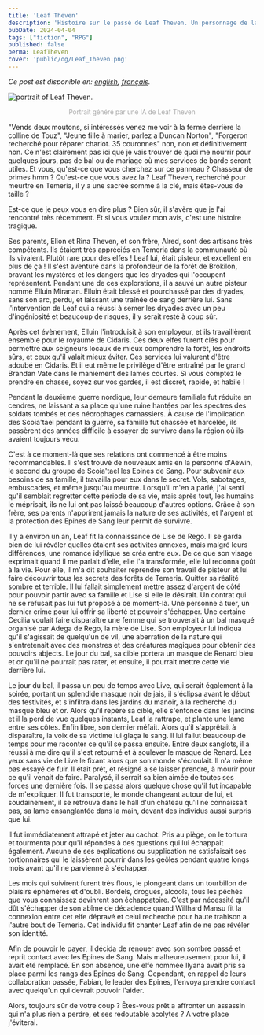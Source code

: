 ```yaml
---
title: 'Leaf Theven'
description: 'Histoire sur le passé de Leaf Theven. Un personnage de la partie du jeu de role The Witcher que je joue.'
pubDate: 2024-04-04
tags: ["fiction", "RPG"]
published: false
perma: LeafTheven
cover: 'public/og/Leaf_Theven.png'
---
```


*Ce post est disponible en: [english](/posts/LeafTheven/), [français](/posts/LeafTheven/fr/).*

<Image 
    src={kal} 
    class="img-50 img-mobile"
    alt="portrait of Leaf Theven."
/>

<p style="
    text-align: center;
    font-size: small;
    color: darkgray;
">Portrait généré par une IA de Leaf Theven</p>

"Vends deux moutons, si intéressés venez me voir à la ferme derrière la colline de Touz", "Jeune fille à marier, parlez a Duncan Norton", "Forgeron recherché pour réparer chariot. 35 couronnes" non, non et définitivement non. Ce n'est clairement pas ici que je vais trouver de quoi me nourrir pour quelques jours, pas de bal ou de mariage où mes services de barde seront utiles.
Et vous, qu'est-ce que vous cherchez sur ce panneau ? Chasseur de primes hmm ? Qu'est-ce que vous avez la ? Leaf Theven, recherché pour meurtre en Temeria, il y a une sacrée somme à la clé, mais êtes-vous de taille ?

Est-ce que je peux vous en dire plus ? Bien sûr, il s'avère que je l'ai rencontré très récemment. Et si vous voulez mon avis, c'est une histoire tragique.

Ses parents, Elion et Rina Theven, et son frère, Alred, sont des artisans très compétents. Ils étaient très appréciés en Temeria dans la communauté où ils vivaient. Plutôt rare pour des elfes ! Leaf lui, était pisteur, et excellent en plus de ça ! Il s'est aventuré dans la profondeur de la forêt de Brokilon, bravant les mystères et les dangers que les dryades qui l'occupent représentent. Pendant une de ces explorations, il a sauvé un autre pisteur nommé Elluin Miranan. Elluin était blessé et pourchassé par des dryades, sans son arc, perdu, et laissant une traînée de sang derrière lui. Sans l'intervention de Leaf qui a réussi à semer les dryades avec un peu d'ingéniosité et beaucoup de risques, il y serait resté à coup sûr.

Après cet évènement, Elluin l'introduisit à son employeur, et ils travaillèrent ensemble pour le royaume de Cidaris. Ces deux elfes furent clés pour permettre aux seigneurs locaux de mieux comprendre la forêt, les endroits sûrs, et ceux qu'il valait mieux éviter. Ces services lui valurent d'être adoubé en Cidaris. Et il eut même le privilège d'être entraîné par le grand Brandan Vate dans le maniement des lames courtes. Si vous comptez le prendre en chasse, soyez sur vos gardes, il est discret, rapide, et habile !

Pendant la deuxième guerre nordique, leur demeure familiale fut réduite en cendres, ne laissant a sa place qu'une ruine hantées par les spectres des soldats tombés et des nécrophages carnassiers. À cause de l'implication des Scoia'tael pendant la guerre, sa famille fut chassée et harcelée, ils passèrent des années difficile à essayer de survivre dans la région où ils avaient toujours vécu.

C'est à ce moment-là que ses relations ont commencé à être moins recommandables. Il s'est trouvé de nouveaux amis en la personne d'Aewin, le second du groupe de Scoia'tael les Epines de Sang. Pour subvenir aux besoins de sa famille, il travailla pour eux dans le secret. Vols, sabotages, embuscades, et même jusqu'au meurtre. Lorsqu'il m'en a parlé, j'ai senti qu'il semblait regretter cette période de sa vie, mais après tout, les humains le méprisait, ils ne lui ont pas laissé beaucoup d'autres options. Grâce à son frère, ses parents n'apprirent jamais la nature de ses activités, et l'argent et la protection des Epines de Sang leur permit de survivre.

Il y a environ un an, Leaf fit la connaissance de Lise de Rego. Il se garda bien de lui révéler quelles étaient ses activités annexes, mais malgré leurs différences, une romance idyllique se créa entre eux. De ce que son visage exprimait quand il me parlait d'elle, elle l'a transformée, elle lui redonna goût à la vie. Pour elle, il m'a dit souhaiter reprendre son travail de pisteur et lui faire découvrir tous les secrets des forêts de Temeria. Quitter sa réalité sombre et terrible. Il lui fallait simplement mettre assez d'argent de côté pour pouvoir partir avec sa famille et Lise si elle le désirait. Un contrat qui ne se refusait pas lui fut proposé à ce moment-là. Une personne à tuer, un dernier crime pour lui offrir sa liberté et pouvoir s'échapper. Une certaine Cecilia voulait faire disparaître une femme qui se trouverait à un bal masqué organisé par Adega de Rego, la mère de Lise. Son employeur lui indiqua qu'il s'agissait de quelqu'un de vil, une aberration de la nature qui s'entretenait avec des monstres et des créatures magiques pour obtenir des pouvoirs abjects. Le jour du bal, sa cible portera un masque de Renard bleu et or qu'il ne pourrait pas rater, et ensuite, il pourrait mettre cette vie derrière lui.

Le jour du bal, il passa un peu de temps avec Live, qui serait également à la soirée, portant un splendide masque noir de jais, il s'éclipsa avant le début des festivités, et s'infiltra dans les jardins du manoir, à la recherche du masque bleu et or. Alors qu'il repère sa cible, elle s'enfonce dans les jardins et il la perd de vue quelques instants, Leaf la rattrape, et plante une lame entre ses côtes. Enfin libre, son dernier méfait. Alors qu'il s'apprêtait à disparaître, la voix de sa victime lui glaça le sang. Il lui fallut beaucoup de temps pour me raconter ce qu'il se passa ensuite. Entre deux sanglots, il a réussi à me dire qu'il s'est retourné et à soulever le masque de Renard. Les yeux sans vie de Live le fixant alors que son monde s'écroulait. Il n'a même pas essayé de fuir. Il était prêt, et résigné a se laisser prendre, à mourir pour ce qu'il venait de faire.
Paralysé, il serrait sa bien aimée de toutes ses forces une dernière fois. Il se passa alors quelque chose qu'il fut incapable de m'expliquer. Il fut transporté, le monde changeant autour de lui, et soudainement, il se retrouva dans le hall d'un château qu'il ne connaissait pas, sa lame ensanglantée dans la main, devant des individus aussi surpris que lui.

Il fut immédiatement attrapé et jeter au cachot. Pris au piège, on le tortura et tourmenta pour qu'il répondes à des questions qui lui échappait également. Aucune de ses explications ou supplication ne satisfaisait ses tortionnaires qui le laissèrent pourrir dans les geôles pendant quatre longs mois avant qu'il ne parvienne à s'échapper.

Les mois qui suivirent furent très flous, le plongeant dans un tourbillon de plaisirs éphémères et d'oubli. Bordels, drogues, alcools, tous les pêchés que vous connaissez devinrent son échappatoire. C'est par nécessité qu'il dût s'échapper de son abîme de décadence quand Willhard Mansu fit la connexion entre cet elfe dépravé et celui recherché pour haute trahison a l'autre bout de Temeria. Cet individu fit chanter Leaf afin de ne pas révéler son identité.

Afin de pouvoir le payer, il décida de renouer avec son sombre passé et reprit contact avec les Epines de Sang. Mais malheureusement pour lui, il avait été remplacé. En son absence, une elfe nommée Ilyana avait pris sa place parmi les rangs des Epines de Sang. Cependant, en rappel de leurs collaboration passée, Fabian, le leader des Epines, l'envoya prendre contact avec quelqu'un qui devrait pouvoir l'aider. 

Alors, toujours sûr de votre coup ? Êtes-vous prêt a affronter un assassin qui n'a plus rien a perdre, et ses redoutable acolytes ? A votre place j'éviterai.